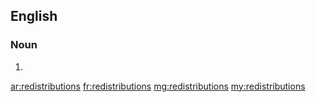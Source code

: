 ==English==

===Noun===
{{head|en|plural}}

# {{plural of|redistribution|lang=en}}

[[ar:redistributions]]
[[fr:redistributions]]
[[mg:redistributions]]
[[my:redistributions]]